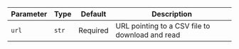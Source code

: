 | Parameter | Type | Default | Description |
| --- | --- | --- | --- |
| `url` | `str` | Required | URL pointing to a CSV file to download and read |
